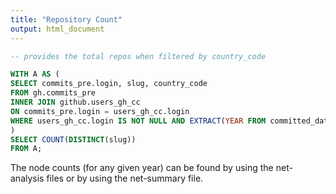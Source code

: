 ```yaml
---
title: "Repository Count"
output: html_document
---
```


```sql

-- provides the total repos when filtered by country_code 

WITH A AS (
SELECT commits_pre.login, slug, country_code
FROM gh.commits_pre 
INNER JOIN github.users_gh_cc 
ON commits_pre.login = users_gh_cc.login 
WHERE users_gh_cc.login IS NOT NULL AND EXTRACT(YEAR FROM committed_date)::int > 2007
)
SELECT COUNT(DISTINCT(slug))
FROM A;

```

The node counts (for any given year) can be found by using the net-analysis files or by using the net-summary file. 
